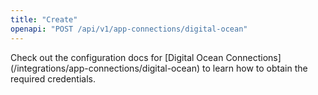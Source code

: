 ```yaml
---
title: "Create"
openapi: "POST /api/v1/app-connections/digital-ocean"
---
```


<Note>
    Check out the configuration docs for [Digital Ocean Connections](/integrations/app-connections/digital-ocean) to learn how to obtain the required credentials.
</Note>
